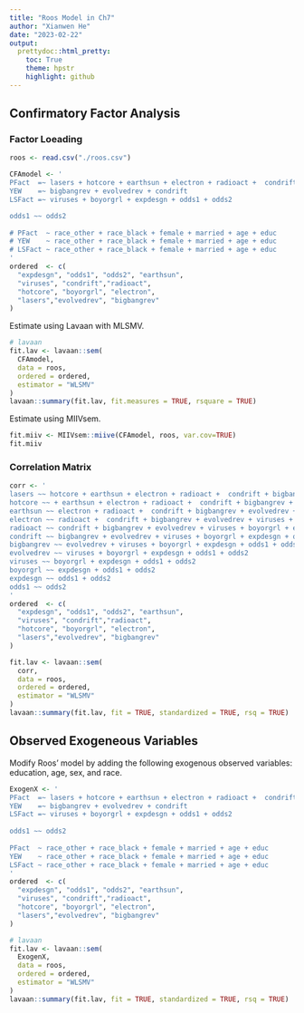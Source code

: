 ---
title: "Roos Model in Ch7"
author: "Xianwen He"
date: "2023-02-22"
output: 
  prettydoc::html_pretty:
    toc: True
    theme: hpstr
    highlight: github
---

## Confirmatory Factor Analysis

### Factor Loeading

```{r}
roos <- read.csv("./roos.csv")

CFAmodel <- '
PFact  =~ lasers + hotcore + earthsun + electron + radioact +  condrift 
YEW    =~ bigbangrev + evolvedrev + condrift    
LSFact =~ viruses + boyorgrl + expdesgn + odds1 + odds2  

odds1 ~~ odds2
 
# PFact  ~ race_other + race_black + female + married + age + educ
# YEW    ~ race_other + race_black + female + married + age + educ
# LSFact ~ race_other + race_black + female + married + age + educ
'
ordered  <- c(
  "expdesgn", "odds1", "odds2", "earthsun",
  "viruses", "condrift","radioact",
  "hotcore", "boyorgrl", "electron", 
  "lasers","evolvedrev", "bigbangrev"
)
```

Estimate using Lavaan with MLSMV.
```{r}
# lavaan
fit.lav <- lavaan::sem(
  CFAmodel,
  data = roos,
  ordered = ordered,
  estimator = "WLSMV"
)
lavaan::summary(fit.lav, fit.measures = TRUE, rsquare = TRUE)
```

Estimate using MIIVsem.
```{r}
fit.miiv <- MIIVsem::miive(CFAmodel, roos, var.cov=TRUE)
fit.miiv
```

### Correlation Matrix

```{r}
corr <- '
lasers ~~ hotcore + earthsun + electron + radioact +  condrift + bigbangrev + evolvedrev + viruses + boyorgrl + expdesgn + odds1 + odds2 
hotcore ~~ + earthsun + electron + radioact +  condrift + bigbangrev + evolvedrev + viruses + boyorgrl + expdesgn + odds1 + odds2
earthsun ~~ electron + radioact +  condrift + bigbangrev + evolvedrev + viruses + boyorgrl + expdesgn + odds1 + odds2
electron ~~ radioact +  condrift + bigbangrev + evolvedrev + viruses + boyorgrl + expdesgn + odds1 + odds2 
radioact ~~ condrift + bigbangrev + evolvedrev + viruses + boyorgrl + expdesgn + odds1 + odds2
condrift ~~ bigbangrev + evolvedrev + viruses + boyorgrl + expdesgn + odds1 + odds2 
bigbangrev ~~ evolvedrev + viruses + boyorgrl + expdesgn + odds1 + odds2 
evolvedrev ~~ viruses + boyorgrl + expdesgn + odds1 + odds2 
viruses ~~ boyorgrl + expdesgn + odds1 + odds2
boyorgrl ~~ expdesgn + odds1 + odds2
expdesgn ~~ odds1 + odds2
odds1 ~~ odds2
'
ordered  <- c(
  "expdesgn", "odds1", "odds2", "earthsun",
  "viruses", "condrift","radioact",
  "hotcore", "boyorgrl", "electron", 
  "lasers","evolvedrev", "bigbangrev"
)

fit.lav <- lavaan::sem(
  corr,
  data = roos,
  ordered = ordered,
  estimator = "WLSMV"
)
lavaan::summary(fit.lav, fit = TRUE, standardized = TRUE, rsq = TRUE)
```
## Observed Exogeneous Variables

Modify Roos' model by adding the following exogenous observed variables: education, age, sex, and race.

```{r}
ExogenX <- '
PFact  =~ lasers + hotcore + earthsun + electron + radioact +  condrift 
YEW    =~ bigbangrev + evolvedrev + condrift    
LSFact =~ viruses + boyorgrl + expdesgn + odds1 + odds2  
	
odds1 ~~ odds2
 
PFact  ~ race_other + race_black + female + married + age + educ
YEW    ~ race_other + race_black + female + married + age + educ
LSFact ~ race_other + race_black + female + married + age + educ
'
ordered  <- c(
  "expdesgn", "odds1", "odds2", "earthsun",
  "viruses", "condrift","radioact",
  "hotcore", "boyorgrl", "electron", 
  "lasers","evolvedrev", "bigbangrev"
)

# lavaan
fit.lav <- lavaan::sem(
  ExogenX,
  data = roos,
  ordered = ordered,
  estimator = "WLSMV"
)
lavaan::summary(fit.lav, fit = TRUE, standardized = TRUE, rsq = TRUE)
```

